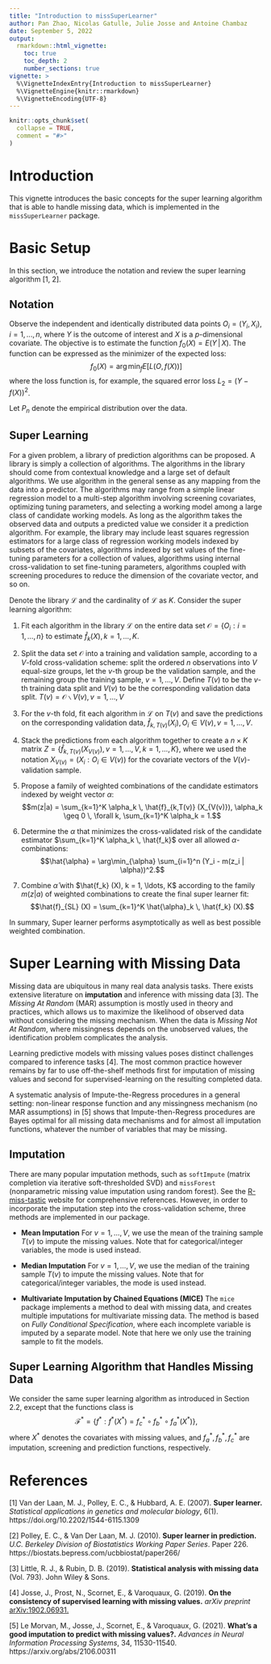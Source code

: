 ```yaml
---
title: "Introduction to missSuperLearner"
author: Pan Zhao, Nicolas Gatulle, Julie Josse and Antoine Chambaz
date: September 5, 2022
output: 
  rmarkdown::html_vignette:
    toc: true
    toc_depth: 2
    number_sections: true
vignette: >
  %\VignetteIndexEntry{Introduction to missSuperLearner}
  %\VignetteEngine{knitr::rmarkdown}
  %\VignetteEncoding{UTF-8}
---
```


```r
knitr::opts_chunk$set(
  collapse = TRUE,
  comment = "#>"
)
```

# Introduction

This vignette introduces the basic concepts for the super learning algorithm that 
is able to handle missing data, which is implemented in the `missSuperLearner` package.

# Basic Setup

In this section, we introduce the notation and review the super learning algorithm [1, 2].

## Notation

Observe the independent and identically distributed data points $O_i = (Y_i, X_i), i = 1, ... ,n$, 
where $Y$ is the outcome of interest and $X$ is a $p$-dimensional covariate. 
The objective is to estimate the function $f_0(X) = E(Y \,|\, X)$. The function can be expressed 
as the minimizer of the expected loss:
$$f_0(X) = \arg\min_f E[L(O, f(X))]$$
where the loss function is, for example, the squared error loss $L_2 = (Y - f(X))^2$.

Let $P_n$ denote the empirical distribution over the data. 

## Super Learning

For a given problem, a library of prediction algorithms can be proposed. A library is simply a collection of algorithms.
The algorithms in the library should come from contextual knowledge and a large set of default
algorithms. We use algorithm in the general sense as any mapping from the data into a predictor.
The algorithms may range from a simple linear regression model to a multi-step algorithm involving
screening covariates, optimizing tuning parameters, and selecting a working model among a large
class of candidate working models. As long as the algorithm takes the observed data and outputs
a predicted value we consider it a prediction algorithm. For example, the library may include least
squares regression estimators for a large class of regression working models indexed by subsets of
the covariates, algorithms indexed by set values of the fine-tuning parameters for a collection of
values, algorithms using internal cross-validation to set fine-tuning parameters, algorithms coupled
with screening procedures to reduce the dimension of the covariate vector, and so on. 

Denote the library $\mathcal{L}$ and the cardinality of $\mathcal{L}$ as $K$. Consider the super learning algorithm:

1. Fit each algorithm in the library $\mathcal{L}$ on the entire data set $\mathcal{O} = \{O_i : i = 1, \ldots, n\}$ to 
estimate $\hat{f}_k (X), k = 1, \ldots, K$.

2. Split the data set $\mathcal{O}$ into a training and validation sample, according 
to a $V$-fold cross-validation scheme: split the ordered $n$ observations into $V$ equal-size 
groups, let the $v$-th group be the validation sample, and the remaining group the training 
sample, $v = 1, \ldots, V$. Define $T(v)$ to be the $v$-th training data split and $V(v)$ 
to be the corresponding validation data split. $T(v) = \mathcal{O} \backslash V(v), v = 1, \ldots, V$

3.  For the $v$-th fold, fit each algorithm in $\mathcal{L}$ on $T(v)$ and save the 
predictions on the corresponding validation data, $\hat{f}_{k,T(v)} (X_i), O_i \in V(v), v = 1, \ldots, V$.

4. Stack the predictions from each algorithm together to create a $n \times K$ matrix 
$Z =\left\{\hat{f}_{k,T(v)} (X_{V(v)}), v = 1, \ldots, V, k = 1, \ldots, K\right\}$, where we 
used the notation $X_{V(v)} = (X_i: O_i \in V(v))$ for the covariate vectors of the $V(v)$-validation sample.

5. Propose a family of weighted combinations of the candidate estimators indexed 
by weight vector $\alpha$: 
$$m(z|a) = \sum_{k=1}^K \alpha_k \, \hat{f}_{k,T(v)} (X_{V(v)}), \alpha_k \geq 0 \, \forall k, \sum_{k=1}^K \alpha_k = 1.$$
6. Determine the $\alpha$ that minimizes the cross-validated risk of the candidate 
estimator $\sum_{k=1}^K \alpha_k \, \hat{f_k}$ over all allowed $\alpha$-combinations:
$$\hat{\alpha} = \arg\min_{\alpha} \sum_{i=1}^n (Y_i - m(z_i | \alpha))^2.$$
7. Combine $\hat{\alpha}$ with $\hat{f_k} (X), k = 1, \ldots, K$ according to the family $m(z|a)$ of weighted combinations to create the final super learner fit: 
$$\hat{f}_{SL} (X) = \sum_{k=1}^K \hat{\alpha}_k \, \hat{f_k} (X).$$

In summary, Super learner performs asymptotically as well as best possible weighted combination.

# Super Learning with Missing Data

Missing data are ubiquitous in many real data analysis tasks. There exists extensive 
literature on **imputation** and inference with missing data [3]. The *Missing At Random* (MAR) assumption
is mostly used in theory and practices, which allows us to maximize the likelihood of observed data 
without considering the missing mechanism. When the data is *Missing Not At Random*, 
where missingness depends on the unobserved values, the identification problem complicates the analysis.

Learning predictive models with missing values poses distinct challenges compared to inference
tasks [4]. The most common practice however remains by far to use off-the-shelf methods first for imputation of
missing values and second for supervised-learning on the resulting completed data.

A systematic analysis of Impute-the-Regress procedures in a general setting: non-linear
response function and any missingness mechanism (no MAR assumptions) in [5] shows that
Impute-then-Regress procedures are Bayes optimal for all missing data mechanisms and for
almost all imputation functions, whatever the number of variables that may be missing.

## Imputation

There are many popular imputation methods, such as `softImpute` (matrix completion via iterative soft-thresholded SVD) 
and `missForest` (nonparametric missing value imputation using random forest). 
See the [R-miss-tastic](https://rmisstastic.netlify.app/) website for comprehensive references.
However, in order to incorporate the imputation step into the cross-validation scheme,
three methods are implemented in our package.

* **Mean Imputation** For $v = 1, \ldots, V$, we use the mean of the training sample $T(v)$ to 
impute the missing values. Note that for categorical/integer variables, the mode is used instead.

* **Median Imputation** For $v = 1, \ldots, V$, we use the median of the training sample $T(v)$ to 
impute the missing values. Note that for categorical/integer variables, the mode is used instead.

* **Multivariate Imputation by Chained Equations (MICE)** The `mice` package implements a method 
to deal with missing data, and creates multiple imputations for multivariate missing data. The method 
is based on *Fully Conditional Specification*, where each incomplete variable is imputed by a separate 
model. Note that here we only use the training sample to fit the models.


## Super Learning Algorithm that Handles Missing Data

We consider the same super learning algorithm as introduced in Section 2.2, except that 
the functions class is
$$\mathcal{F}^\ast = \left\{f^\ast : f^\ast (X^\ast) = f^\ast_{c} \circ f^\ast_{b} \circ f^\ast_{a} (X^\ast) \right\},$$
where $X^\ast$ denotes the covariates with missing values, and $f^\ast_{a}, f^\ast_{b}, f^\ast_{c}$ are imputation,
screening and prediction functions, respectively.

# References

[1] Van der Laan, M. J., Polley, E. C., & Hubbard, A. E. (2007). **Super learner.** *Statistical applications in genetics and molecular biology*, 6(1). https://doi.org/10.2202/1544-6115.1309

[2] Polley, E. C., & Van Der Laan, M. J. (2010). **Super learner in prediction.** *U.C. Berkeley Division of Biostatistics Working Paper Series*. Paper 226. https://biostats.bepress.com/ucbbiostat/paper266/

[3] Little, R. J., & Rubin, D. B. (2019). **Statistical analysis with missing data** (Vol. 793). John Wiley & Sons.

[4] Josse, J., Prost, N., Scornet, E., & Varoquaux, G. (2019). **On the consistency of supervised learning with missing values.** *arXiv preprint* [arXiv:1902.06931.](https://arxiv.org/abs/1902.06931)

[5] Le Morvan, M., Josse, J., Scornet, E., & Varoquaux, G. (2021). **What’s a good imputation to predict with missing values?.** *Advances in Neural Information Processing Systems*, 34, 11530-11540. https://arxiv.org/abs/2106.00311


